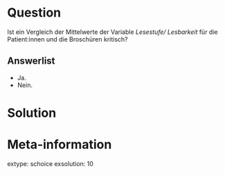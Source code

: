 Question
========

Ist ein Vergleich der Mittelwerte der Variable *Lesestufe/ Lesbarkeit* für die Patient:innen und die Broschüren kritisch?

Answerlist
----------

* Ja.
* Nein.


Solution
========

Meta-information
================
extype: schoice
exsolution: 10
